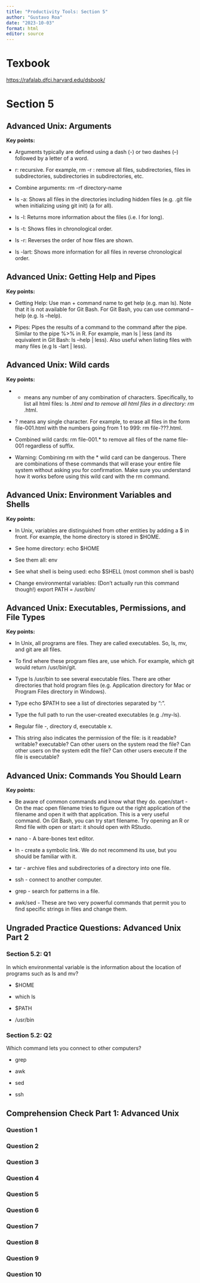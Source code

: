 ```yaml
---
title: "Productivity Tools: Section 5"
author: "Gustavo Roa"
date: "2023-10-03"
format: html
editor: source
---
```


# Texbook

<https://rafalab.dfci.harvard.edu/dsbook/>

# Section 5

## Advanced Unix: Arguments

**Key points:**

-   Arguments typically are defined using a dash (-) or two dashes (--) followed by a letter of a word.

-   r: recursive. For example, rm -r <directory-name>: remove all files, subdirectories, files in subdirectories, subdirectories in subdirectories, etc.

-   Combine arguments: rm -rf directory-name

-   ls -a: Shows all files in the directories including hidden files (e.g. .git file when initializing using git init) (a for all).

-   ls -l: Returns more information about the files (i.e. l for long).

-   ls -t: Shows files in chronological order.

-   ls -r: Reverses the order of how files are shown.

-   ls -lart: Shows more information for all files in reverse chronological order.

## Advanced Unix: Getting Help and Pipes

**Key points:**

-   Getting Help: Use man + command name to get help (e.g. man ls). Note that it is not available for Git Bash. For Git Bash, you can use command -- help (e.g. ls --help).

-   Pipes: Pipes the results of a command to the command after the pipe. Similar to the pipe %\>% in R. For example, man ls \| less (and its equivalent in Git Bash: ls --help \| less). Also useful when listing files with many files (e.g ls -lart \| less).

## Advanced Unix: Wild cards

**Key points:**

-   

    -   means any number of any combination of characters. Specifically, to list all html files: ls *.html and to remove all html files in a directory: rm* .html.

-   ? means any single character. For example, to erase all files in the form file-001.html with the numbers going from 1 to 999: rm file-???.html.

-   Combined wild cards: rm file-001.\* to remove all files of the name file-001 regardless of suffix.

-   Warning: Combining rm with the \* wild card can be dangerous. There are combinations of these commands that will erase your entire file system without asking you for confirmation. Make sure you understand how it works before using this wild card with the rm command.

## Advanced Unix: Environment Variables and Shells

**Key points:**

-   In Unix, variables are distinguished from other entities by adding a \$ in front. For example, the home directory is stored in \$HOME.

-   See home directory: echo \$HOME

-   See them all: env

-   See what shell is being used: echo \$SHELL (most common shell is bash)

-   Change environmental variables: (Don't actually run this command though!) export PATH = /usr/bin/

## Advanced Unix: Executables, Permissions, and File Types

**Key points:**

-   In Unix, all programs are files. They are called executables. So, ls, mv, and git are all files.

-   To find where these program files are, use which. For example, which git would return /usr/bin/git.

-   Type ls /usr/bin to see several executable files. There are other directories that hold program files (e.g. Application directory for Mac or Program Files directory in Windows).

-   Type echo \$PATH to see a list of directories separated by ":".

-   Type the full path to run the user-created executables (e.g ./my-ls).

-   Regular file -, directory d, executable x.

-   This string also indicates the permission of the file: is it readable? writable? executable? Can other users on the system read the file? Can other users on the system edit the file? Can other users execute if the file is executable?

## Advanced Unix: Commands You Should Learn

**Key points:**

-   Be aware of common commands and know what they do. open/start - On the mac open filename tries to figure out the right application of the filename and open it with that application. This is a very useful command. On Git Bash, you can try start filename. Try opening an R or Rmd file with open or start: it should open with RStudio.

-   nano - A bare-bones text editor.

-   ln - create a symbolic link. We do not recommend its use, but you should be familiar with it.

-   tar - archive files and subdirectories of a directory into one file.

-   ssh - connect to another computer.

-   grep - search for patterns in a file.

-   awk/sed - These are two very powerful commands that permit you to find specific strings in files and change them.

## Ungraded Practice Questions: Advanced Unix Part 2

### Section 5.2: Q1

In which environmental variable is the information about the location of programs such as ls and mv?

-   \$HOME

-   which ls

-   \$PATH

-   /usr/bin

### Section 5.2: Q2

Which command lets you connect to other computers?

-   grep

-   awk

-   sed

-   ssh

## Comprehension Check Part 1: Advanced Unix

### Question 1

### Question 2

### Question 3

### Question 4

### Question 5

### Question 6

### Question 7

### Question 8

### Question 9

### Question 10

